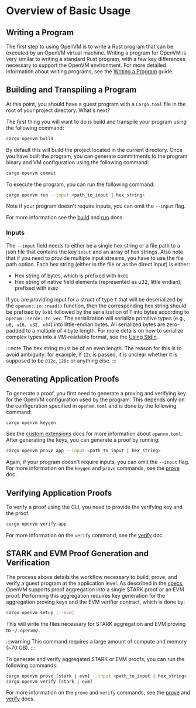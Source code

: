 # Overview of Basic Usage

## Writing a Program

The first step to using OpenVM is to write a Rust program that can be executed by an OpenVM virtual machine. Writing a program for OpenVM is very similar to writing a standard Rust program, with a few key differences necessary to support the OpenVM environment. For more detailed information about writing programs, see the [Writing a Program](/book/writing-apps/writing-a-program) guide.

## Building and Transpiling a Program

At this point, you should have a guest program with a `Cargo.toml` file in the root of your project directory. What's next?

The first thing you will want to do is build and transpile your program using the following command:

```bash
cargo openvm build
```

By default this will build the project located in the current directory. Once you have built the program,
you can generate commitments to the program binary and VM configuration using the following command:

```bash
cargo openvm commit
```

To execute the program, you can run the following command:

```bash
cargo openvm run --input <path_to_input | hex_string>
```

Note if your program doesn't require inputs, you can omit the `--input` flag.

For more information see the [build](/book/writing-apps/compiling-a-program) and [run](/book/writing-apps/running-a-program) docs.

### Inputs

The `--input` field needs to either be a single hex string or a file path to a json file that contains the key `input` and an array of hex strings. Also note that if you need to provide multiple input streams, you have to use the file path option.
Each hex string (either in the file or as the direct input) is either:

- Hex string of bytes, which is prefixed with `0x01`
- Hex string of native field elements (represented as u32, little endian), prefixed with `0x02`

If you are providing input for a struct of type `T` that will be deserialized by the `openvm::io::read()` function, then the corresponding hex string should be prefixed by `0x01` followed by the serialization of `T` into bytes according to `openvm::serde::to_vec`. The serialization will serialize primitive types (e.g., `u8, u16, u32, u64`) into little-endian bytes. All serialized bytes are zero-padded to a multiple of `4` byte length. For more details on how to serialize complex types into a VM-readable format, see the [Using StdIn](/book/advanced-usage/sdk#using-stdin).

:::note
The hex string must be of an even length. The reason for this is to avoid ambiguity: for example, if `12c` is passed, it is unclear whether it is supposed to be `012c`, `120c` or anything else.
:::

## Generating Application Proofs

To generate a proof, you first need to generate a proving and verifying key for the OpenVM configuration
used by the program. This depends only on the configuration specified in `openvm.toml` and is done by the
following command:

```bash
cargo openvm keygen
```

See the [custom extensions](/book/acceleration-using-extensions/overview) docs for more information about `openvm.toml`. After generating the keys, you can generate a proof by running:

```bash
cargo openvm prove app --input <path_to_input | hex_string>
```

Again, if your program doesn't require inputs, you can omit the `--input` flag. For more information 
on the `keygen` and `prove` commands, see the [prove](/book/writing-apps/generating-proofs) doc.

## Verifying Application Proofs

To verify a proof using the CLI, you need to provide the verifying key and the proof.

```bash
cargo openvm verify app
```

For more information on the `verify` command, see the [verify](/book/writing-apps/verifying-proofs) doc.

## STARK and EVM Proof Generation and Verification

The process above details the workflow necessary to build, prove, and verify a guest program at 
the application level. As described in the [specs](/specs/architecture/continuations), OpenVM supports
proof aggregation into a single STARK proof or an EVM proof. Performing this aggregation requires
key generation for the aggregation proving keys and the EVM verifier contract, which is done by:

```bash
cargo openvm setup [--evm]
```

This will write the files necessary for STARK aggregation and EVM proving to `~/.openvm/`.

:::warning
This command requires a large amount of compute and memory (~70 GB).
:::

To generate and verify aggregated STARK or EVM proofs, you can run the following commands:

```bash
cargo openvm prove [stark | evm] --input <path_to_input | hex_string>
cargo openvm verify [stark | evm]
```

For more information on the `prove` and `verify` commands, see the [prove](/book/writing-apps/generating-proofs) and [verify](/book/writing-apps/verifying-proofs) docs.
